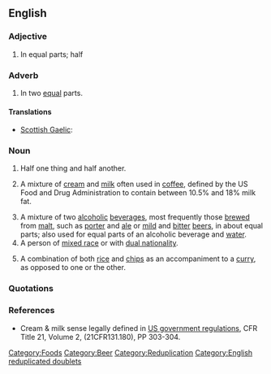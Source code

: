 ==English==

===Adjective===
{{en-adj|pos=[[half]] [[and]] [[half]]|-}}

# In equal parts; half

===Adverb===
{{en-adv|-}}

# In two [[equal]] parts.

====Translations====
{{trans-top|in equal parts}}
* [[Scottish Gaelic]]: {{t|gd|leth mar leth}}
{{trans-mid}}
{{trans-bottom}}

===Noun===
{{en-noun|-}}

# Half one thing and half another.
# {{US}} A mixture of [[cream]] and [[milk]] often used in [[coffee]], defined by the US Food and Drug Administration to contain between 10.5% and 18% milk fat.
# A mixture of two [[alcoholic]] [[beverage]]s, most frequently those [[brew#Verb|brewed]] from [[malt]], such as [[porter]] and [[ale]] or [[mild]] and [[bitter]] [[beer]]s, in about equal parts; also used for equal parts of an alcoholic beverage and [[water]].
# A person of [[mixed race]] or with [[dual nationality]].
# {{British}} A combination of both [[rice]] and [[chip]]s as an accompaniment to a [[curry]], as opposed to one or the other.

===Quotations===
{{seeCites}}

===References===
* Cream & milk sense legally defined in [http://vm.cfsan.fda.gov/~lrd/FCF131.html US government regulations], CFR Title 21, Volume 2, (21CFR131.180), PP 303-304.

[[Category:Foods]]
[[Category:Beer]]
[[Category:Reduplication]]
[[Category:English reduplicated doublets]]